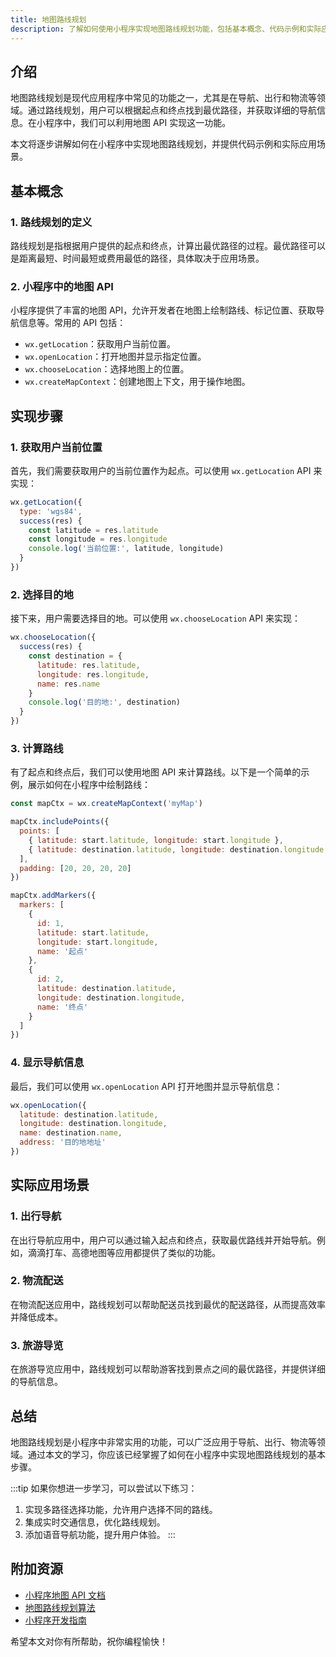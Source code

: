 ```yaml
---
title: 地图路线规划
description: 了解如何使用小程序实现地图路线规划功能，包括基本概念、代码示例和实际应用场景。
---
```


## 介绍

地图路线规划是现代应用程序中常见的功能之一，尤其是在导航、出行和物流等领域。通过路线规划，用户可以根据起点和终点找到最优路径，并获取详细的导航信息。在小程序中，我们可以利用地图 API 实现这一功能。

本文将逐步讲解如何在小程序中实现地图路线规划，并提供代码示例和实际应用场景。

## 基本概念

### 1. 路线规划的定义

路线规划是指根据用户提供的起点和终点，计算出最优路径的过程。最优路径可以是距离最短、时间最短或费用最低的路径，具体取决于应用场景。

### 2. 小程序中的地图 API

小程序提供了丰富的地图 API，允许开发者在地图上绘制路线、标记位置、获取导航信息等。常用的 API 包括：

- `wx.getLocation`：获取用户当前位置。
- `wx.openLocation`：打开地图并显示指定位置。
- `wx.chooseLocation`：选择地图上的位置。
- `wx.createMapContext`：创建地图上下文，用于操作地图。

## 实现步骤

### 1. 获取用户当前位置

首先，我们需要获取用户的当前位置作为起点。可以使用 `wx.getLocation` API 来实现：

```javascript
wx.getLocation({
  type: 'wgs84',
  success(res) {
    const latitude = res.latitude
    const longitude = res.longitude
    console.log('当前位置:', latitude, longitude)
  }
})
```

### 2. 选择目的地

接下来，用户需要选择目的地。可以使用 `wx.chooseLocation` API 来实现：

```javascript
wx.chooseLocation({
  success(res) {
    const destination = {
      latitude: res.latitude,
      longitude: res.longitude,
      name: res.name
    }
    console.log('目的地:', destination)
  }
})
```

### 3. 计算路线

有了起点和终点后，我们可以使用地图 API 来计算路线。以下是一个简单的示例，展示如何在小程序中绘制路线：

```javascript
const mapCtx = wx.createMapContext('myMap')

mapCtx.includePoints({
  points: [
    { latitude: start.latitude, longitude: start.longitude },
    { latitude: destination.latitude, longitude: destination.longitude }
  ],
  padding: [20, 20, 20, 20]
})

mapCtx.addMarkers({
  markers: [
    {
      id: 1,
      latitude: start.latitude,
      longitude: start.longitude,
      name: '起点'
    },
    {
      id: 2,
      latitude: destination.latitude,
      longitude: destination.longitude,
      name: '终点'
    }
  ]
})
```

### 4. 显示导航信息

最后，我们可以使用 `wx.openLocation` API 打开地图并显示导航信息：

```javascript
wx.openLocation({
  latitude: destination.latitude,
  longitude: destination.longitude,
  name: destination.name,
  address: '目的地地址'
})
```

## 实际应用场景

### 1. 出行导航

在出行导航应用中，用户可以通过输入起点和终点，获取最优路线并开始导航。例如，滴滴打车、高德地图等应用都提供了类似的功能。

### 2. 物流配送

在物流配送应用中，路线规划可以帮助配送员找到最优的配送路径，从而提高效率并降低成本。

### 3. 旅游导览

在旅游导览应用中，路线规划可以帮助游客找到景点之间的最优路径，并提供详细的导航信息。

## 总结

地图路线规划是小程序中非常实用的功能，可以广泛应用于导航、出行、物流等领域。通过本文的学习，你应该已经掌握了如何在小程序中实现地图路线规划的基本步骤。

:::tip
如果你想进一步学习，可以尝试以下练习：
1. 实现多路径选择功能，允许用户选择不同的路线。
2. 集成实时交通信息，优化路线规划。
3. 添加语音导航功能，提升用户体验。
:::

## 附加资源

- [小程序地图 API 文档](https://developers.weixin.qq.com/miniprogram/dev/api/location/wx.getLocation.html)
- [地图路线规划算法](https://en.wikipedia.org/wiki/Route_planning)
- [小程序开发指南](https://developers.weixin.qq.com/miniprogram/dev/framework/)

希望本文对你有所帮助，祝你编程愉快！